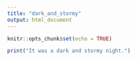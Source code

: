 ```yaml
---
title: "dark_and_stormy"
output: html_document
---
```


```r
knitr::opts_chunk$set(echo = TRUE)
```


```r
print("It was a dark and stormy night.")
```